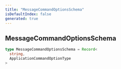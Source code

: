 ```yaml
---
title: "MessageCommandOptionsSchema"
isDefaultIndex: false
generated: true
---
```



<!-- This file was generated from the CommandKit source. Do not modify. Instead, re-run the "docgen" script -->


## MessageCommandOptionsSchema

<GenerationInfo sourceFile="packages/commandkit/src/app/commands/MessageCommandParser.ts" sourceLine="23" packageName="commandkit" />



```ts title="Signature"
type MessageCommandOptionsSchema = Record<
  string,
  ApplicationCommandOptionType
>
```
